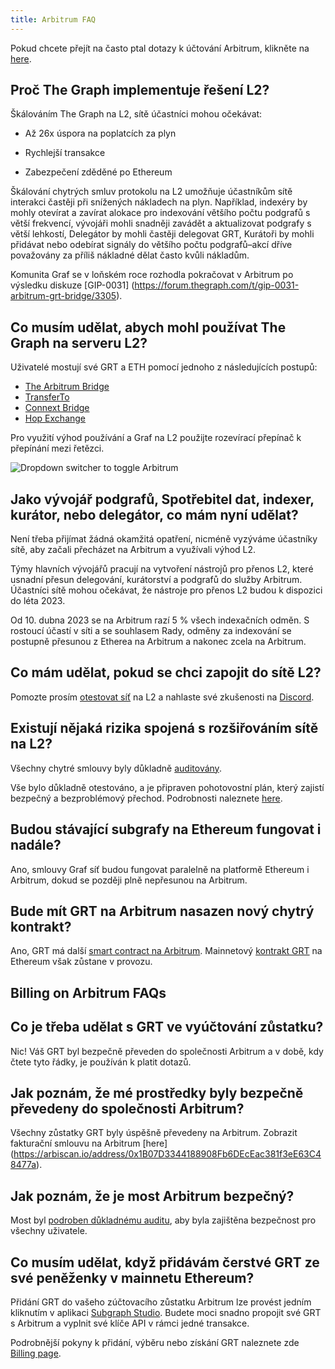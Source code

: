 ```yaml
---
title: Arbitrum FAQ
---
```


Pokud chcete přejít na často ptal dotazy k účtování Arbitrum, klikněte na [here](#billing-on-arbitrum-faqs).

## Proč The Graph implementuje řešení L2?

Škálováním The Graph na L2, sítě účastníci mohou očekávat:

- Až 26x úspora na poplatcích za plyn

- Rychlejší transakce

- Zabezpečení zděděné po Ethereum

Škálování chytrých smluv protokolu na L2 umožňuje účastníkům sítě interakci častěji při snížených nákladech na plyn. Například, indexéry by mohly otevírat a zavírat alokace pro indexování většího počtu podgrafů s větší frekvencí, vývojáři mohli snadněji zavádět a aktualizovat podgrafy s větší lehkostí, Delegátor by mohli častěji delegovat GRT, Kurátoři by mohli přidávat nebo odebírat signály do většího počtu podgrafů–akcí dříve považovány za příliš nákladné dělat často kvůli nákladům.

Komunita Graf se v loňském roce rozhodla pokračovat v Arbitrum po výsledku diskuze [GIP-0031] (https://forum.thegraph.com/t/gip-0031-arbitrum-grt-bridge/3305).

## Co musím udělat, abych mohl používat The Graph na serveru L2?

Uživatelé mostují své GRT a ETH pomocí jednoho z následujících postupů:

- [The Arbitrum Bridge](https://bridge.arbitrum.io/?l2ChainId=42161)
- [TransferTo](https://transferto.xyz/swap)
- [Connext Bridge](https://bridge.connext.network/)
- [Hop Exchange](https://app.hop.exchange/#/send?token=ETH)

Pro využití výhod používání a Graf na L2 použijte rozevírací přepínač k přepínání mezi řetězci.

![Dropdown switcher to toggle Arbitrum](/img/arbitrum-screenshot-toggle.png)

## Jako vývojář podgrafů, Spotřebitel dat, indexer, kurátor, nebo delegátor, co mám nyní udělat?

Není třeba přijímat žádná okamžitá opatření, nicméně vyzýváme účastníky sítě, aby začali přecházet na Arbitrum a využívali výhod L2.

Týmy hlavních vývojářů pracují na vytvoření nástrojů pro přenos L2, které usnadní přesun delegování, kurátorství a podgrafů do služby Arbitrum. Účastníci sítě mohou očekávat, že nástroje pro přenos L2 budou k dispozici do léta 2023.

Od 10. dubna 2023 se na Arbitrum razí 5 % všech indexačních odměn. S rostoucí účastí v síti a se souhlasem Rady, odměny za indexování se postupně přesunou z Etherea na Arbitrum a nakonec zcela na Arbitrum.

## Co mám udělat, pokud se chci zapojit do sítě L2?

Pomozte prosím [otestovat síť](https://testnet.thegraph.com/explorer) na L2 a nahlaste své zkušenosti na [Discord](https://discord.gg/graphprotocol).

## Existují nějaká rizika spojená s rozšiřováním sítě na L2?

Všechny chytré smlouvy byly důkladně [auditovány](https://github.com/graphprotocol/contracts/blob/main/packages/contracts/audits/OpenZeppelin/2022-07-graph-arbitrum-bridge-audit.pdf).

Vše bylo důkladně otestováno, a je připraven pohotovostní plán, který zajistí bezpečný a bezproblémový přechod. Podrobnosti naleznete [here](https://forum.thegraph.com/t/gip-0037-the-graph-arbitrum-deployment-with-linear-rewards-minted-in-l2/3551#risks-and-security-considerations-20).

## Budou stávající subgrafy na Ethereum fungovat i nadále?

Ano, smlouvy Graf síť budou fungovat paralelně na platformě Ethereum i Arbitrum, dokud se později plně nepřesunou na Arbitrum.

## Bude mít GRT na Arbitrum nasazen nový chytrý kontrakt?

Ano, GRT má další [smart contract na Arbitrum](https://arbiscan.io/address/0x9623063377ad1b27544c965ccd7342f7ea7e88c7). Mainnetový [kontrakt GRT](https://etherscan.io/token/0xc944e90c64b2c07662a292be6244bdf05cda44a7) na Ethereum však zůstane v provozu.

## Billing on Arbitrum FAQs

## Co je třeba udělat s GRT ve vyúčtování zůstatku?

Nic! Váš GRT byl bezpečně převeden do společnosti Arbitrum a v době, kdy čtete tyto řádky, je používán k platit dotazů.

## Jak poznám, že mé prostředky byly bezpečně převedeny do společnosti Arbitrum?

Všechny zůstatky GRT byly úspěšně převedeny na Arbitrum. Zobrazit fakturační smlouvu na Arbitrum [here] (https://arbiscan.io/address/0x1B07D3344188908Fb6DEcEac381f3eE63C48477a).

## Jak poznám, že je most Arbitrum bezpečný?

Most byl [podroben důkladnému auditu](https://code4rena.com/contests/2022-10-the-graph-l2-bridge-contest), aby byla zajištěna bezpečnost pro všechny uživatele.

## Co musím udělat, když přidávám čerstvé GRT ze své peněženky v mainnetu Ethereum?

Přidání GRT do vašeho zúčtovacího zůstatku Arbitrum lze provést jedním kliknutím v aplikaci [Subgraph Studio](https://thegraph.com/studio/). Budete moci snadno propojit své GRT s Arbitrum a vyplnit své klíče API v rámci jedné transakce.

Podrobnější pokyny k přidání, výběru nebo získání GRT naleznete zde [Billing page](https://thegraph.com/docs/en/billing/).

